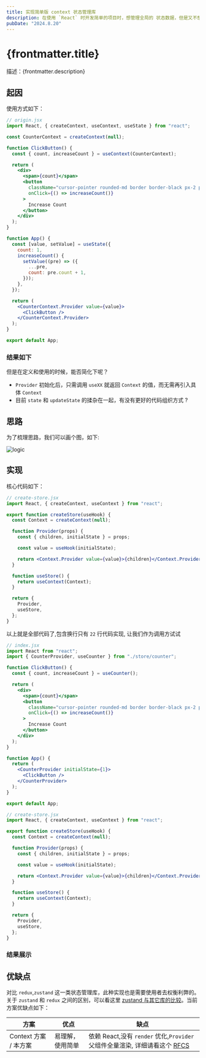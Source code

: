 ```yaml
---
title: 实现简单版 context 状态管理库
description: 在使用 `React` 时开发简单的项目时，想管理全局的 状态数据，但是又不想使用任何第三方库，内置的 `Context` 是个不错的方案。
pubDate: "2024.8.20"
---
```


# {frontmatter.title}

描述：{frontmatter.description}

## 起因

使用方式如下：

```jsx
// origin.jsx
import React, { createContext, useContext, useState } from "react";

const CounterContext = createContext(null);

function ClickButton() {
  const { count, increaseCount } = useContext(CounterContext);

  return (
    <div>
      <span>{count}</span>
      <button
        className="cursor-pointer rounded-md border border-black px-2 py-1"
        onClick={() => increaseCount()}
      >
        Increase Count
      </button>
    </div>
  );
}

function App() {
  const [value, setValue] = useState({
    count: 1,
    increaseCount() {
      setValue((pre) => ({
        ...pre,
        count: pre.count + 1,
      }));
    },
  });

  return (
    <CounterContext.Provider value={value}>
      <ClickButton />
    </CounterContext.Provider>
  );
}

export default App;
```

### 结果如下


<OriginApp client:load />

但是在定义和使用的时候，能否简化下呢？

- `Provider` 初始化后，只需调用 `useXX` 就返回 `Context` 的值，而无需再引入具体 `Context`
- 目前 `state` 和 `updateState` 的揉杂在一起，有没有更好的代码组织方式 ?

## 思路

为了梳理思路，我们可以画个图，如下:

![logic](./assets/image.png)

## 实现

核心代码如下：

```jsx
// create-store.jsx
import React, { createContext, useContext } from "react";

export function createStore(useHook) {
  const Context = createContext(null);

  function Provider(props) {
    const { children, initialState } = props;

    const value = useHook(initialState);

    return <Context.Provider value={value}>{children}</Context.Provider>;
  }

  function useStore() {
    return useContext(Context);
  }

  return {
    Provider,
    useStore,
  };
}
```

以上就是全部代码了,包含换行只有 `22` 行代码实现, 让我们作为调用方试试

```jsx
// index.jsx
import React from "react";
import { CounterProvider, useCounter } from "./store/counter";

function ClickButton() {
  const { count, increaseCount } = useCounter();

  return (
    <div>
      <span>{count}</span>
      <button
        className="cursor-pointer rounded-md border border-black px-2 py-1"
        onClick={() => increaseCount()}
      >
        Increase Count
      </button>
    </div>
  );
}

function App() {
  return (
    <CounterProvider initialState={1}>
      <ClickButton />
    </CounterProvider>
  );
}

export default App;
```

```jsx
// create-store.jsx
import React, { createContext, useContext } from "react";

export function createStore(useHook) {
  const Context = createContext(null);

  function Provider(props) {
    const { children, initialState } = props;

    const value = useHook(initialState);

    return <Context.Provider value={value}>{children}</Context.Provider>;
  }

  function useStore() {
    return useContext(Context);
  }

  return {
    Provider,
    useStore,
  };
}
```

### 结果展示


<OptimizationApp client:load />

## 优缺点

对比 `redux`,`zustand` 这一类状态管理库，此种实现也是需要使用者去权衡利弊的。关于 `zustand` 和 `redux` 之间的区别，可以看这里 [zustand 与其它库的比较](https://docs.pmnd.rs/zustand/getting-started/comparison)。当前方案优缺点如下：

| 方案                  | 优点             | 缺点                                                                                                                                                                |
| --------------------- | ---------------- | ------------------------------------------------------------------------------------------------------------------------------------------------------------------- |
| Context 方案 / 本方案 | 易理解，使用简单 | 依赖 React,没有 `render` 优化,`Provider` 父组件全量渲染, 详细请看这个 [RFCS](https://github.com/reactjs/rfcs/blob/main/text/0147-use-mutable-source.md#context-api) |
